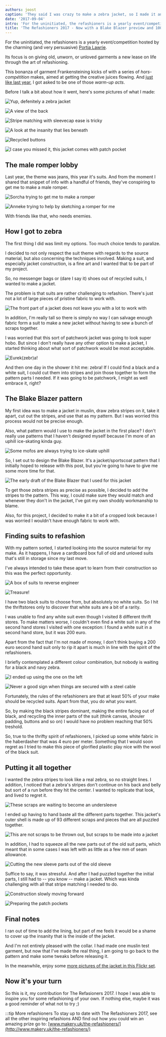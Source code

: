 ```yaml
---
authors: joost
caption: 'They said I was crazy to make a zebra jacket, so I made it anyway. And it sank into the swamp.'
date: '2017-09-04'
intro: 'For the uninitiated, the refashioners is a yearly event/competition hosted by the charming (and very persuasive) Portia Lawrie .'
title: 'The Refashioners 2017 - Now with a Blake Blazer preview and 100% more zebra'
---
```


For the uninitiated, the refashioners is a yearly event/competition hosted by
the charming (and very persuasive) [Portia Lawrie](http://www.makery.uk/).

Its focus is on giving old, unworn, or unloved garments a new lease on life
through the art of refashioning.

<!-- truncate -->

This bonanza of garment Frankensteining kicks of with a series of
_hors-comp&eacute;tition_ makes, aimed at getting the creative juices flowing.
And [just like last
year](http://www.makery.uk/2016/08/the-refashioners-2016-joost/), I got asked
to be one of those _warm-up acts_.

Before I talk a bit about how it went, here's some pictures of what I made:

![Yup, defenitely a zebra
jacket](https://posts.freesewing.org/uploads/zebra1_f856635d39.jpg)

![A view of the
back](https://posts.freesewing.org/uploads/zebra2_c1df8979c5.jpg)

![Stripe matching with sleevecap ease is
tricky](https://posts.freesewing.org/uploads/zebra3_db4d55ad19.jpg)

![A look at the insanity that lies
beneath](https://posts.freesewing.org/uploads/zebra4_154c70b269.jpg)

![Recycled buttons](https://posts.freesewing.org/uploads/zebra5_139563ceb2.jpg)

![I case you missed it, this jacket comes with patch
pocket](https://posts.freesewing.org/uploads/zebra6_34df45c31e.jpg)

## The male romper lobby

Last year, the theme was jeans, this year it's suits. And from the moment I
shared that snippet of info with a handful of friends, they've conspiring to
get me to make a male romper.

![Sorcha trying to get me to make a
romper](https://posts.freesewing.org/uploads/romper_chat_6cf0df4477.png)

![Anneke trying to help by sketching a romper for
me](https://posts.freesewing.org/uploads/romper_sketch_09c8005525.jpg)

With friends like that, who needs enemies.

## How I got to zebra

The first thing I did was limit my options. Too much choice tends to paralize.

I decided to not only respect the suit theme with regards to the source
material, but also concerning the techniques involved. Making a suit, and
especially jacket construction, is a fine art and I wanted that to be part of
my project.

So, no messenger bags or (dare I say it) shoes out of recycled suits, I wanted
to make a jacket.

The problem is that suits are rather challenging to refashion. There's just not
a lot of large pieces of pristine fabric to work with.

![The front part of a jacket does not leave you with a lot to work
with](https://posts.freesewing.org/uploads/front_part_4401c51b7b.jpg)

In addition, I'm really tall so there is simply no way I can salvage enough
fabric form a suit to make a new jacket without having to sew a bunch of scraps
together.

I was worried that this sort of patchwork jacket was going to look super hobo.
But since I don't really have any other option to make a jacket, I started
thinking about what sort of patchwork would be most acceptable.

![Eurek(zebr)a!](https://posts.freesewing.org/uploads/real_zebra_b1decba3b1.jpg)

And then one day in the shower it hit me: zebra! If I could find a black and a
white suit, I could cut them into stripes and join those together to form the
pattern parts I needed. If it was going to be patchwork, I might as well
embrace it, right?

## The Blake Blazer pattern

My first idea was to make a jacket in muslin, draw zebra stripes on it, take it
apart, cut out the stripes, and use that as my pattern. But I was worried this
process would not be precise enough.

Also, what pattern would I use to make the jacket in the first place? I don't
really use patterns that I haven't designed myself because I'm more of an
uphill ice-skating kinda guy.

![Some mofos are always trying to ice-skate
uphill](https://posts.freesewing.org/uploads/ice_skating_uphill_80ab69e9bd.gif)

So, I set out to design the Blake Blazer. It's a jacket/sportscoat pattern that
I initially hoped to release with this post, but you're going to have to give
me some more time for that.

![The early draft of the Blake Blazer that I used for this
jacket](https://posts.freesewing.org/uploads/blake_f3e813a99d.svg)

To get those zebra stripes as precise as possible, I decided to add the stripes
to the pattern. This way, I could make sure they would match and whenever they
don't in the jacket, I've got my own shoddy workmanship to blame.

Also, for this project, I decided to make it a bit of a cropped look because I
was worried I wouldn't have enough fabric to work with.

## Finding suits to refashion

With my pattern sorted, I started looking into the source material for my make.
As it happens, I have a cardboard box full of old and unloved suits that's
still in storage since my last move.

I've always intended to take these apart to learn from their construction so
this was the perfect opportunity.

![A box of suits to reverse
engineer](https://posts.freesewing.org/uploads/suits_box_434d198619.jpg)

![Treasure!](https://posts.freesewing.org/uploads/suits_inside_0637374422.jpg)

I have two black suits to choose from, but absolutely no white suits. So I hit
the thriftstores only to discover that white suits are a bit of a rarity.

I was unable to find any white suit even though I visited 8 different thrift
stores. To make matters worse, I couldn't even find a white suit in any of the
second hand stores I visited with one exception: I found a white suit in a
second hand store, but it was 200 euro.

Apart from the fact that I'm not made of money, I don't think buying a 200 euro
second hand suit only to rip it apart is much in line with the spirit of the
refashioners.

I briefly contemplated a different colour combination, but nobody is waiting
for a black and navy zebra.

![I ended up using the one on the
left](https://posts.freesewing.org/uploads/suits_black_53828cb3ec.jpg)

![Never a good sign when things are secured with a steel
cable](https://posts.freesewing.org/uploads/suits_white_c02d4bf0c8.jpg)

Fortunately, the rules of the refashioners are that at least 50% of your make
should be recycled suits. Apart from that, you do what you want.

So, by making the black stripes dominant, making the entire facing out of
black, and recycling the inner parts of the suit (think canvas, shouler
padding, buttons and so on) I would have no problem reaching that 50% treshold.

So, true to the thrifty spirit of refashioners, I picked up some white fabric
in the haberdasher that was 4 euro per meter. Something that I would soon
regret as I tried to make this piece of glorified plastic play nice with the
wool of the black suit.

## Putting it all together

I wanted the zebra stripes to look like a real zebra, so no straight lines. I
addition, I noticed that a zebra's stripes don't continue on his back and belly
but sort of a run before they hit the center. I wanted to replicate that look,
and lived to regret it.

![These scraps are waiting to become an
undersleeve](https://posts.freesewing.org/uploads/sleeve_parts_052a369ca4.jpg)

I ended up having to hand baste all the different parts together. This jacket's
outer shell is made up of 93 different scraps and pieces that are all puzzled
together.

![This are not scraps to be thrown out, but scraps to be made into a
jacket](https://posts.freesewing.org/uploads/scraps_412f72f0f2.jpg)

In addition, I had to squeeze all the new parts out of the old suit parts,
which meant that in some cases I was left with as little as a few mm of seam
allowance.

![Cutting the new sleeve parts out of the old
sleeve](https://posts.freesewing.org/uploads/sleeve_2fd77b450d.jpg)

Suffice to say, it was stressful. And after I had puzzled together the initial
parts, I still had to -- you know -- make a jacket. Which was kinda
challenging with all that stripe matching I needed to do.

![Construction slowly moving
forward](https://posts.freesewing.org/uploads/front_9821526627.jpg)

![Preparing the patch
pockets](https://posts.freesewing.org/uploads/pocket_db7596902d.jpg)

## Final notes

I ran out of time to add the lining, but part of me feels it would be a shame
to cover up the insanity that is the inside of the jacket.

And I'm not entirely pleased with the collar. I had made one muslin test
garment, but now that I've made the real thing, I am going to go back to the
pattern and make some tweaks before releasing it.

In the meanwhile, enjoy some [more pictures of the jacket in this Flickr
set](https://www.flickr.com/photos/__niki__/albums/72157684742893052).

## Now it's your turn

So this is it, my contribution for The Refasioners 2017. I hope I was able to
inspire you for some refashioning of your own. If nothing else, maybe it was a
good reminder of what not to try ;)

:::tip More refashioners
To stay up to date with The Refashioners 2017, see
all the other inspiring refashions AND find out how you could win an amazing
prize go to:
[www.makery.uk/the-refashioners/](http://www.makery.uk/the-refashioners/)
